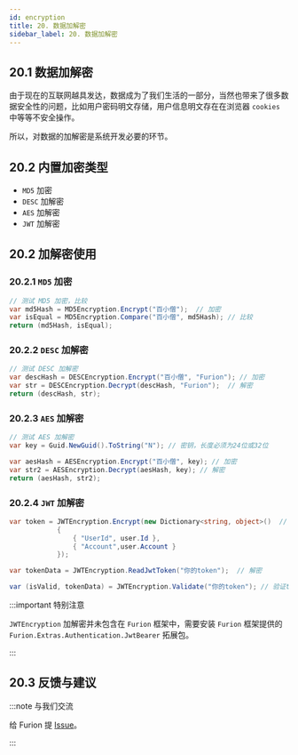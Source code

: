 ```yaml
---
id: encryption
title: 20. 数据加解密
sidebar_label: 20. 数据加解密
---
```


## 20.1 数据加解密

由于现在的互联网越具发达，数据成为了我们生活的一部分，当然也带来了很多数据安全性的问题，比如用户密码明文存储，用户信息明文存在在浏览器 `cookies` 中等等不安全操作。

所以，对数据的加解密是系统开发必要的环节。

## 20.2 内置加密类型

- `MD5` 加密
- `DESC` 加解密
- `AES` 加解密
- `JWT` 加解密

## 20.2 加解密使用

### 20.2.1 `MD5` 加密

```cs
// 测试 MD5 加密，比较
var md5Hash = MD5Encryption.Encrypt("百小僧");  // 加密
var isEqual = MD5Encryption.Compare("百小僧", md5Hash); // 比较
return (md5Hash, isEqual);
```

### 20.2.2 `DESC` 加解密

```cs
// 测试 DESC 加解密
var descHash = DESCEncryption.Encrypt("百小僧", "Furion"); // 加密
var str = DESCEncryption.Decrypt(descHash, "Furion");  // 解密
return (descHash, str);
```

### 20.2.3 `AES` 加解密

```cs
// 测试 AES 加解密
var key = Guid.NewGuid().ToString("N"); // 密钥，长度必须为24位或32位

var aesHash = AESEncryption.Encrypt("百小僧", key); // 加密
var str2 = AESEncryption.Decrypt(aesHash, key); // 解密
return (aesHash, str2);
```

### 20.2.4 `JWT` 加解密

```cs
var token = JWTEncryption.Encrypt(new Dictionary<string, object>()  // 加密
            {
                { "UserId", user.Id },
                { "Account",user.Account }
            });

var tokenData = JWTEncryption.ReadJwtToken("你的token");  // 解密

var (isValid, tokenData) = JWTEncryption.Validate("你的token"); // 验证token有效期
```

:::important 特别注意

`JWTEncryption` 加解密并未包含在 `Furion` 框架中，需要安装 `Furion` 框架提供的 `Furion.Extras.Authentication.JwtBearer` 拓展包。

:::

## 20.3 反馈与建议

:::note 与我们交流

给 Furion 提 [Issue](https://gitee.com/dotnetchina/Furion/issues/new?issue)。

:::
